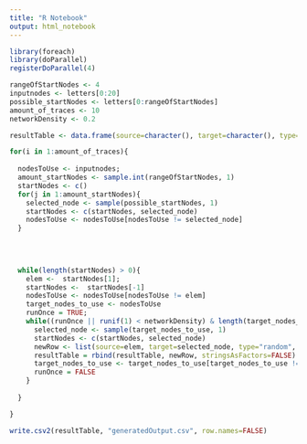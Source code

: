 ```yaml
---
title: "R Notebook"
output: html_notebook
---
```

```r
library(foreach)
library(doParallel)
registerDoParallel(4)
```


```r
rangeOfStartNodes <- 4
inputnodes <- letters[0:20]
possible_startNodes <- letters[0:rangeOfStartNodes]
amount_of_traces <- 10
networkDensity <- 0.2

resultTable <- data.frame(source=character(), target=character(), type=character(), case=character());

for(i in 1:amount_of_traces){
  
  nodesToUse <- inputnodes;
  amount_startNodes <- sample.int(rangeOfStartNodes, 1)
  startNodes <- c()
  for(j in 1:amount_startNodes){
    selected_node <- sample(possible_startNodes, 1)
    startNodes <- c(startNodes, selected_node)
    nodesToUse <- nodesToUse[nodesToUse != selected_node]
  }

 
  
  
  while(length(startNodes) > 0){
    elem <-  startNodes[1];
    startNodes <-  startNodes[-1]
    nodesToUse <- nodesToUse[nodesToUse != elem]
    target_nodes_to_use <- nodesToUse
    runOnce = TRUE;
    while((runOnce || runif(1) < networkDensity) & length(target_nodes_to_use) > 0 & length(nodesToUse > 0)){
      selected_node <- sample(target_nodes_to_use, 1)
      startNodes <- c(startNodes, selected_node)
      newRow <- list(source=elem, target=selected_node, type="random", case=paste("trace", i, sep = ""))
      resultTable = rbind(resultTable, newRow, stringsAsFactors=FALSE)
      target_nodes_to_use <- target_nodes_to_use[target_nodes_to_use != selected_node]
      runOnce = FALSE
    }
    
  }

}

write.csv2(resultTable, "generatedOutput.csv", row.names=FALSE)

```

```r


```

